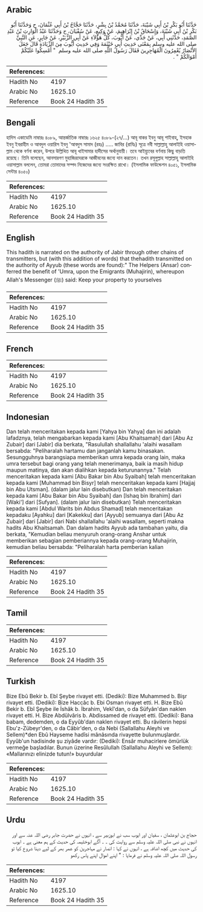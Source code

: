 ## Arabic


<div dir="rtl" lang="ar" style={{fontSize:'larger',backgroundColor:'#f8f9fa',padding:20}}>
حَدَّثَنَا أَبُو بَكْرِ بْنُ أَبِي شَيْبَةَ، حَدَّثَنَا مُحَمَّدُ بْنُ بِشْرٍ، حَدَّثَنَا حَجَّاجُ بْنُ أَبِي عُثْمَانَ، ح وَحَدَّثَنَا أَبُو بَكْرِ بْنُ أَبِي شَيْبَةَ، وَإِسْحَاقُ بْنُ إِبْرَاهِيمَ، عَنْ وَكِيعٍ، عَنْ سُفْيَانَ، ح وَحَدَّثَنَا عَبْدُ الْوَارِثِ بْنُ عَبْدِ الصَّمَدِ، حَدَّثَنِي أَبِي، عَنْ جَدِّي، عَنْ أَيُّوبَ، كُلُّ هَؤُلاَءِ عَنْ أَبِي الزُّبَيْرِ، عَنْ جَابِرٍ، عَنِ النَّبِيِّ صلى الله عليه وسلم بِمَعْنَى حَدِيثِ أَبِي خَيْثَمَةَ وَفِي حَدِيثِ أَيُّوبَ مِنَ الزِّيَادَةِ قَالَ جَعَلَ الأَنْصَارُ يُعْمِرُونَ الْمُهَاجِرِينَ فَقَالَ رَسُولُ اللَّهِ صلى الله عليه وسلم ‏ "‏ أَمْسِكُوا عَلَيْكُمْ أَمْوَالَكُمْ ‏"‏ ‏.‏
</div>
<div style={{backgroundColor:'#f8f9fa',padding:20, marginBottom: 10}}><table> <thead> <tr> <th>References:</th> <th></th> </tr> </thead> <tbody><tr><td>Hadith No</td><td>4197</td></tr><tr><td>Arabic No</td><td>1625.10</td></tr><tr><td>Reference</td><td>Book 24 Hadith 35</td></tr></tbody></table></div>

## Bengali


<div dir="ltr" lang="bn" style={{fontSize:'larger',backgroundColor:'#f8f9fa',padding:20}}>
হাদিস একাডেমি নাম্বারঃ ৪০৮৯, আন্তর্জাতিক নাম্বারঃ ১৬২৫ ৪০৮৯-(২৭/...) আবূ বাকর ইবনু আবূ শাইবাহ্, ইসহাক ইবনু ইবরাহীম ও আবদুল ওয়ারিস ইবনু 'আবদুস সামাদ (রহঃ) ..... জাবির (রাযিঃ) সূত্রে নবী সাল্লাল্লাহু আলাইহি ওয়াসাল্লাম থেকে বর্ণনা করেন, উপরে উল্লিখিত আবূ খাইসামার হাদীসের অর্থানুযায়ী। তবে আইয়্যুবের বর্ণনায় কিছু বাড়তি রয়েছে। তিনি বলেছেন, আনসারগণ মুহাজিরদেরকে আজীবনের জন্যে দান করতেন। তখন রসূলুল্লাহ সাল্লাল্লাহু আলাইহি ওয়াসাল্লাম বললেন, তোমরা তোমাদের সম্পদ নিজেদের জন্যে সংরক্ষিত রাখো। (ইসলামিক ফাউন্ডেশন ৪০৫১, ইসলামিক সেন্টার ৪০৫০)
</div>
<div style={{backgroundColor:'#f8f9fa',padding:20, marginBottom: 10}}><table> <thead> <tr> <th>References:</th> <th></th> </tr> </thead> <tbody><tr><td>Hadith No</td><td>4197</td></tr><tr><td>Arabic No</td><td>1625.10</td></tr><tr><td>Reference</td><td>Book 24 Hadith 35</td></tr></tbody></table></div>

## English


<div dir="ltr" lang="en" style={{fontSize:'larger',backgroundColor:'#f8f9fa',padding:20}}>
This hadith is narrated on the authority of Jabir through other chains of transmitters, but (with this addition of words) that thehadith transmitted on the authority of Ayyub (these words are found):" The Helpers (Ansar) conferred the benefit of 'Umra, upon the Emigrants (Muhajirin), whereupon Allah's Messenger (ﷺ) said: Keep your property to yourselves
</div>
<div style={{backgroundColor:'#f8f9fa',padding:20, marginBottom: 10}}><table> <thead> <tr> <th>References:</th> <th></th> </tr> </thead> <tbody><tr><td>Hadith No</td><td>4197</td></tr><tr><td>Arabic No</td><td>1625.10</td></tr><tr><td>Reference</td><td>Book 24 Hadith 35</td></tr></tbody></table></div>

## French


<div dir="ltr" lang="fr" style={{fontSize:'larger',backgroundColor:'#f8f9fa',padding:20}}>

</div>
<div style={{backgroundColor:'#f8f9fa',padding:20, marginBottom: 10}}><table> <thead> <tr> <th>References:</th> <th></th> </tr> </thead> <tbody><tr><td>Hadith No</td><td>4197</td></tr><tr><td>Arabic No</td><td>1625.10</td></tr><tr><td>Reference</td><td>Book 24 Hadith 35</td></tr></tbody></table></div>

## Indonesian


<div dir="ltr" lang="id" style={{fontSize:'larger',backgroundColor:'#f8f9fa',padding:20}}>
Dan telah menceritakan kepada kami [Yahya bin Yahya] dan ini adalah lafadznya, telah mengabarkan kepada kami [Abu Khaitsamah] dari [Abu Az Zubair] dari [Jabir] dia berkata, "Rasulullah shallallahu 'alaihi wasallam bersabda: "Peliharalah hartamu dan janganlah kamu binasakan. Sesungguhnya barangsiapa memberikan umra kepada orang lain, maka umra tersebut bagi orang yang telah menerimanya, baik ia masih hidup maupun matinya, dan akan dialihkan kepada keturunannya." Telah menceritakan kepada kami [Abu Bakar bin Abu Syaibah] telah menceritakan kepada kami [Muhammad bin Bisyr] telah menceritakan kepada kami [Hajjaj bin Abu Utsman]. (dalam jalur lain disebutkan) Dan telah menceritakan kepada kami [Abu Bakar bin Abu Syaibah] dan [Ishaq bin Ibrahim] dari [Waki'] dari [Sufyan]. (dalam jalur lain disebutkan) Telah menceritakan kepada kami [Abdul Warits bin Abdus Shamad] telah menceritakan kepadaku [Ayahku] dari [Kakekku] dari [Ayyub] semuanya dari [Abu Az Zubair] dari [Jabir] dari Nabi shallallahu 'alaihi wasallam, seperti makna hadits Abu Khaitsamah. Dan dalam hadits Ayyub ada tambahan yaitu, dia berkata, "Kemudian beliau menyuruh orang-orang Anshar untuk memberikan sebagian pemberiannya kepada orang-orang Muhajirin, kemudian beliau bersabda: "Peliharalah harta pemberian kalian
</div>
<div style={{backgroundColor:'#f8f9fa',padding:20, marginBottom: 10}}><table> <thead> <tr> <th>References:</th> <th></th> </tr> </thead> <tbody><tr><td>Hadith No</td><td>4197</td></tr><tr><td>Arabic No</td><td>1625.10</td></tr><tr><td>Reference</td><td>Book 24 Hadith 35</td></tr></tbody></table></div>

## Tamil


<div dir="ltr" lang="ta" style={{fontSize:'larger',backgroundColor:'#f8f9fa',padding:20}}>

</div>
<div style={{backgroundColor:'#f8f9fa',padding:20, marginBottom: 10}}><table> <thead> <tr> <th>References:</th> <th></th> </tr> </thead> <tbody><tr><td>Hadith No</td><td>4197</td></tr><tr><td>Arabic No</td><td>1625.10</td></tr><tr><td>Reference</td><td>Book 24 Hadith 35</td></tr></tbody></table></div>

## Turkish


<div dir="ltr" lang="tr" style={{fontSize:'larger',backgroundColor:'#f8f9fa',padding:20}}>
Bize Ebû Bekir b. Ebî Şeybe rivayet etti. (Dediki): Bize Muhammed b. Bişr rivayet etti. (Dediki): Bize Haccâc b. Ebi Osman rivayet etti. H. Bize Ebû Bekir b. Ebî Şeybe ile İshâk b. İbrahim, Vekî'dan, o da Süfyân'dan naklen rivayet etti. H. Bize Abdülvâris b. Abdissamed de rivayet etti. (Dediki): Bana babam, dedemden, o da Eyyûb'dan naklen rivayet etti. Bu râvilerin hepsi Ebu'z-Zübeyr'den, o da Câbir'den, o da Nebi (Sallallahu Aleyhi ve Sellem)*den Ebû Hayseme hadîsi mânâsında rivayette bulunmuşlardır. Eyyûb'un hadisinde şu ziyâde vardır: (Dediki): Ensâr muhacirlere ömürlük vermeğe başladılar. Bunun üzerine Resûlullah (Sallallahu Aleyhi ve Sellem): «Mallarınızı elinizde tutun!» buyurdular
</div>
<div style={{backgroundColor:'#f8f9fa',padding:20, marginBottom: 10}}><table> <thead> <tr> <th>References:</th> <th></th> </tr> </thead> <tbody><tr><td>Hadith No</td><td>4197</td></tr><tr><td>Arabic No</td><td>1625.10</td></tr><tr><td>Reference</td><td>Book 24 Hadith 35</td></tr></tbody></table></div>

## Urdu


<div dir="rtl" lang="ur" style={{fontSize:'larger',backgroundColor:'#f8f9fa',padding:20}}>
حجاج بن ابوعثمان ، سفیان اور ایوب سب نے ابوزبیر سے ، انہوں نے حضرت جابر رضی اللہ عنہ سے اور انہوں نے نبی صلی اللہ علیہ وسلم سے روایت کی ۔ ۔ آگے ابوخثیمہ کی حدیث کے ہم معنی ہے ۔ ایوب کی حدیث میں کچھ اضافہ ہے ، انہوں نے کہا : انصار نے مہاجرین کو عمر بھر کے لیے دینا شروع کیا تو رسول اللہ صلی اللہ علیہ وسلم نے فرمایا : " اپنے اموال اپنے پاس رکھو
</div>
<div style={{backgroundColor:'#f8f9fa',padding:20, marginBottom: 10}}><table> <thead> <tr> <th>References:</th> <th></th> </tr> </thead> <tbody><tr><td>Hadith No</td><td>4197</td></tr><tr><td>Arabic No</td><td>1625.10</td></tr><tr><td>Reference</td><td>Book 24 Hadith 35</td></tr></tbody></table></div>